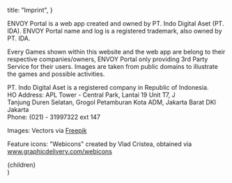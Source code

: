 
  title: "Imprint",
}

ENVOY Portal is a web app created and owned by PT. Indo Digital Aset (PT. IDA).
ENVOY Portal name and log is a registered trademark, also owned by PT. IDA.

Every Games shown within this website and the web app are belong to their respective companies/owners, ENVOY Portal only providing 3rd Party Service for their users. Images are taken from public domains to illustrate the games and possible activities.

PT. Indo Digital Aset is a registered company in Republic of Indonesia.  
HO Address: APL Tower - Central Park, Lantai 19 Unit T7, J  
Tanjung Duren Selatan, Grogol Petamburan Kota ADM, Jakarta Barat DKI Jakarta  
Phone: (021) - 31997322 ext 147

Images: Vectors via <a href="https://www.freepik.com" rel="noopener" target="_blank">Freepik</a>

Feature icons: "Webicons" created by Vlad Cristea, obtained via <a href="https://www.graphicdelivery.com/webicons" rel="noopener" target="_blank">www.graphicdelivery.com/webicons</a>

  <div className="container">
    <article className="prose mt-8">{children}</article>
  </div>
)
